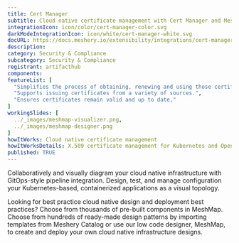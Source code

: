 ```yaml
---
title: Cert Manager
subtitle: Cloud native certificate management with Cert Manager and Meshery
integrationIcon: icon/color/cert-manager-color.svg
darkModeIntegrationIcon: icon/white/cert-manager-white.svg
docURL: https://docs.meshery.io/extensibility/integrations/cert-manager
description: 
category: Security & Compliance
subcategory: Security & Compliance
registrant: artifacthub
components: 
featureList: [
  "Simplifies the process of obtaining, renewing and using those certificates.",
  "Supports issuing certificates from a variety of sources.",
  "Ensures certificates remain valid and up to date."
]
workingSlides: [
  ../_images/meshmap-visualizer.png,
  ../_images/meshmap-designer.png
]
howItWorks: Cloud native certificate management
howItWorksDetails: X.509 certificate management for Kubernetes and OpenShift
published: TRUE
---
```

<p>

</p>
<p>
    Collaboratively and visually diagram your cloud native infrastructure with GitOps-style pipeline integration. Design, test, and manage configuration your Kubernetes-based, containerized applications as a visual topology.
</p>
<p>
    Looking for best practice cloud native design and deployment best practices? Choose from thousands of pre-built components in MeshMap. Choose from hundreds of ready-made design patterns by importing templates from Meshery Catalog or use our low code designer, MeshMap, to create and deploy your own cloud native infrastructure designs.
</p>
